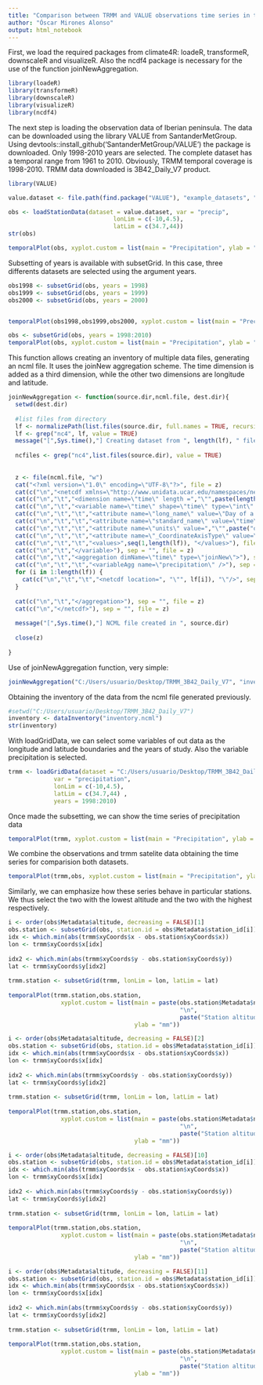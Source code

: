 ```yaml
---
title: "Comparison between TRMM and VALUE observations time series in the Iberian Peninsula during 1998-2010"
author: "Óscar Mirones Alonso"
output: html_notebook
---
```


First, we load the required packages from climate4R: loadeR, transformeR, downscaleR and visualizeR. Also the ncdf4 package is necessary for the use of the function joinNewAggregation.

```r
library(loadeR)
library(transformeR)
library(downscaleR)
library(visualizeR)
library(ncdf4)
```
The next step is loading the observation data of Iberian peninsula. The data can be downloaded using the library VALUE from SantanderMetGroup. Using devtools::install_github('SantanderMetGroup/VALUE') the package is downloaded. Only 1998-2010 years are selected. The complete dataset has a temporal range from 1961 to 2010. Obviously, TRMM temporal coverage is 1998-2010. TRMM data downloaded is 3B42_Daily_V7 product.
```r
library(VALUE)

value.dataset <- file.path(find.package("VALUE"), "example_datasets", "VALUE_ECA_86_v2.zip")

obs <- loadStationData(dataset = value.dataset, var = "precip",
                              lonLim = c(-10,4.5),
                              latLim = c(34.7,44))
str(obs)
```

```r
temporalPlot(obs, xyplot.custom = list(main = "Precipitation", ylab = "mm"))
```
Subsetting of years is available with subsetGrid. In this case, three differents datasets are selected using the argument years.
```r
obs1998 <- subsetGrid(obs, years = 1998)
obs1999 <- subsetGrid(obs, years = 1999)
obs2000 <- subsetGrid(obs, years = 2000)


temporalPlot(obs1998,obs1999,obs2000, xyplot.custom = list(main = "Precipitation", ylab = "mm"))

```
```r
obs <- subsetGrid(obs, years = 1998:2010)
temporalPlot(obs, xyplot.custom = list(main = "Precipitation", ylab = "mm"))
```


This function allows creating an inventory of multiple data files, generating an ncml file. It uses the joinNew aggregation scheme. The time dimension is added as a third dimension, while the other two dimensions are longitude and latitude.
```r
joinNewAggregation <- function(source.dir,ncml.file, dest.dir){
  setwd(dest.dir)
  
  #list files from directory
  lf <- normalizePath(list.files(source.dir, full.names = TRUE, recursive = TRUE), winslash = "/")
  lf <- grep("nc4", lf, value = TRUE)
  message("[",Sys.time(),"] Creating dataset from ", length(lf), " files")
  
  ncfiles <- grep("nc4",list.files(source.dir), value = TRUE)
  
  
  z <- file(ncml.file, "w")
  cat("<?xml version=\"1.0\" encoding=\"UTF-8\"?>", file = z)
  cat(c("\n","<netcdf xmlns=\"http://www.unidata.ucar.edu/namespaces/netcdf/ncml-2.2\">"), sep = "", file = z)
  cat(c("\n","\t","<dimension name=\"time\" length =","\"",paste(length(lf)) ,"\"", " isUnlimited=","\"",paste("false"), "\"/>"), sep = "", file = z)
  cat(c("\n","\t","<variable name=\"time\" shape=\"time\" type=\"int\" >"), sep = "", file = z)
  cat(c("\n","\t","\t","<attribute name=\"long_name\" value=\"Day of a natural year\"/> "), sep = "", file = z)
  cat(c("\n","\t","\t","<attribute name=\"standard_name\" value=\"time\"/> "), sep = "", file = z)
  cat(c("\n","\t","\t","<attribute name=\"units\" value=","\"",paste("days since",as.Date(strsplit(ncfiles[1],"[.]")[[1]][2], format = "%Y%m%d")-1),"\"/>"), sep = "", file = z)
  cat(c("\n","\t","\t","<attribute name=\"_CoordinateAxisType\" value=\"Time\"/> "), sep = "", file = z)
  cat(c("\n","\t","\t","<values>",seq(1,length(lf)), "</values>"), file = z)
  cat(c("\n","\t","</variable>"), sep = "", file = z)
  cat(c("\n","\t","<aggregation dimName=\"time\" type=\"joinNew\">"), sep = "", file = z)
  cat(c("\n","\t","\t","<variableAgg name=\"precipitation\" />"), sep = "", file = z)
  for (i in 1:length(lf)) {
    cat(c("\n","\t","\t","<netcdf location=", "\"", lf[i]), "\"/>", sep = "", file = z)
  }
  
  cat(c("\n","\t","</aggregation>"), sep = "", file = z)
  cat(c("\n","</netcdf>"), sep = "", file = z)
  
  message("[",Sys.time(),"] NCML file created in ", source.dir)
  
  close(z)
  
}
```

Use of joinNewAggregation function, very simple:
```r
joinNewAggregation("C:/Users/usuario/Desktop/TRMM_3B42_Daily_V7", "inventory.ncml","C:/Users/usuario/Desktop/TRMM_3B42_Daily_V7")

```
Obtaining the inventory of the data from the ncml file generated previously.
```r
#setwd("C:/Users/usuario/Desktop/TRMM_3B42_Daily_V7")
inventory <- dataInventory("inventory.ncml")
str(inventory)
```
With loadGridData, we can select some variables of out data as the longitude and latitude boundaries and the years of study. Also the variable precipitation is selected.
```r
trmm <- loadGridData(dataset = "C:/Users/usuario/Desktop/TRMM_3B42_Daily_V7/inventory.ncml",
             var = "precipitation",
             lonLim = c(-10,4.5),
             latLim = c(34.7,44) ,
             years = 1998:2010)
```
Once made the subsetting, we can show the time series of precipitation data 
```r
temporalPlot(trmm, xyplot.custom = list(main = "Precipitation", ylab = "mm"))
```
We combine the observations and trmm satelite data obtaining the time series for comparision both datasets. 


```r
temporalPlot(trmm,obs, xyplot.custom = list(main = "Precipitation", ylab = "mm"))
```
Similarly, we can emphasize how these series behave in particular stations. We thus select the two with the lowest altitude and the two with the highest respectively.

```r
i <- order(obs$Metadata$altitude, decreasing = FALSE)[1]
obs.station <- subsetGrid(obs, station.id = obs$Metadata$station_id[i])
idx <- which.min(abs(trmm$xyCoords$x - obs.station$xyCoords$x))
lon <- trmm$xyCoords$x[idx]
  
idx2 <- which.min(abs(trmm$xyCoords$y - obs.station$xyCoords$y))
lat <- trmm$xyCoords$y[idx2]
  
trmm.station <- subsetGrid(trmm, lonLim = lon, latLim = lat)
  
temporalPlot(trmm.station,obs.station,
               xyplot.custom = list(main = paste(obs.station$Metadata$name,"Precipitation",
                                                 "\n",
                                                 paste("Station altitude:", obs.station$Metadata$altitude, "m")),
                                    ylab = "mm"))
```
```r
i <- order(obs$Metadata$altitude, decreasing = FALSE)[2]
obs.station <- subsetGrid(obs, station.id = obs$Metadata$station_id[i])
idx <- which.min(abs(trmm$xyCoords$x - obs.station$xyCoords$x))
lon <- trmm$xyCoords$x[idx]
  
idx2 <- which.min(abs(trmm$xyCoords$y - obs.station$xyCoords$y))
lat <- trmm$xyCoords$y[idx2]
  
trmm.station <- subsetGrid(trmm, lonLim = lon, latLim = lat)
  
temporalPlot(trmm.station,obs.station,
               xyplot.custom = list(main = paste(obs.station$Metadata$name,"Precipitation",
                                                 "\n",
                                                 paste("Station altitude:", obs.station$Metadata$altitude, "m")),
                                    ylab = "mm"))
```

```r
i <- order(obs$Metadata$altitude, decreasing = FALSE)[10]
obs.station <- subsetGrid(obs, station.id = obs$Metadata$station_id[i])
idx <- which.min(abs(trmm$xyCoords$x - obs.station$xyCoords$x))
lon <- trmm$xyCoords$x[idx]
  
idx2 <- which.min(abs(trmm$xyCoords$y - obs.station$xyCoords$y))
lat <- trmm$xyCoords$y[idx2]
  
trmm.station <- subsetGrid(trmm, lonLim = lon, latLim = lat)
  
temporalPlot(trmm.station,obs.station,
               xyplot.custom = list(main = paste(obs.station$Metadata$name,"Precipitation",
                                                 "\n",
                                                 paste("Station altitude:", obs.station$Metadata$altitude, "m")),
                                    ylab = "mm"))
```

```r
i <- order(obs$Metadata$altitude, decreasing = FALSE)[11]
obs.station <- subsetGrid(obs, station.id = obs$Metadata$station_id[i])
idx <- which.min(abs(trmm$xyCoords$x - obs.station$xyCoords$x))
lon <- trmm$xyCoords$x[idx]
  
idx2 <- which.min(abs(trmm$xyCoords$y - obs.station$xyCoords$y))
lat <- trmm$xyCoords$y[idx2]
  
trmm.station <- subsetGrid(trmm, lonLim = lon, latLim = lat)
  
temporalPlot(trmm.station,obs.station,
               xyplot.custom = list(main = paste(obs.station$Metadata$name,"Precipitation",
                                                 "\n",
                                                 paste("Station altitude:", obs.station$Metadata$altitude, "m")),
                                    ylab = "mm"))
```



